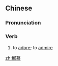 {{also|向慕}}
==Chinese==
{{zh-forms|s=向慕|t2=向慕}}

===Pronunciation===
{{zh-pron
|m=xiàngmù
|c=hoeng3 mou6
|mn=qz:hiòng-mō͘/xm:hiòng-bō͘/zz:hiàng-bō͘
|cat=v
}}

===Verb===
{{zh-verb}}

# to [[adore]]; to [[admire]]

[[zh:嚮慕]]